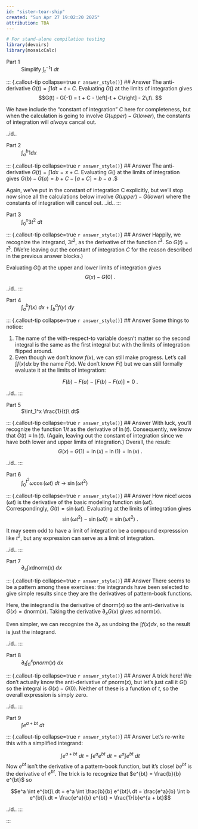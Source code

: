 ```yaml
---
id: "sister-tear-ship"
created: "Sun Apr 27 19:02:20 2025"
attribution: TBA
---
```


```r
# For stand-alone compilation testing
library(devoirs)
library(mosaicCalc)
```

::: {#exr-sister-tear-ship}


Part 1  
: Simplify $\int_{t}^{-t}1\ dt$

<!-- Opening answer: sts-2KX -->
::: {.callout-tip collapse=true `r answer_style()`}
## Answer
The anti-derivative $G(t) = \int 1 dt = t + C$. Evaluating $G()$ at the limits of integration gives $$G(t) - G(-1) = t + C - \left[-t + C\right] - 2\,t\. $$

We have include the "constant of integration" $C$ here for completeness, but when the calculation is going to involve $G(upper) - G(lower)$, the constants of integration will *always* cancal out.

[..id..]{data-tooltip="Ans id: sts-2KX"}
:::
<!-- closing answer sts-2KX -->


Part 2  
: $\int_a^b 1 dx$

<!-- Opening answer: sts-3sW -->
::: {.callout-tip collapse=true `r answer_style()`}
## Answer
The anti-derivative $G(t) = \int 1 dx = x + C$. Evaluating $G()$ at the limits of integration gives $G(b) - G(a) = b + C - [a + C] = b - a\ .$$

Again, we've put in the constant of integration C explicitly, but we'll stop now since all the calculations below involve $G(upper) - G(lower)$ where the constants of integration will cancel out.
[..id..]{data-tooltip="Ans id: sts-3sW"}
:::
<!-- closing answer sts-3sW -->


Part 3  
: $\int_0^x 3 t^2\ dt$

<!-- Opening answer: sts-7Ks -->
::: {.callout-tip collapse=true `r answer_style()`}
## Answer
Happily, we recognize the integrand, $3 t^2$, as the derivative of the function $t^3$. So $G(t) = t^3$. (We're leaving out the constant of integration $C$ for the reason described in the previous answer blocks.)

Evaluating $G()$ at the upper and lower limits of integration gives $$G(x) - G(0)\ .$$

[..id..]{data-tooltip="Ans id: sts-7Ks"}
:::
<!-- closing answer sts-7Ks -->


Part 4  
: $\int_a^b f(x)\ dx + \int_b^a f(y)\ dy$

<!-- Opening answer: sts-9go -->
::: {.callout-tip collapse=true `r answer_style()`}
## Answer
Some things to notice:

1. The name of the with-respect-to variable doesn't matter so the second integral is the same as the first integral but with the limits of integration flipped around.
2. Even though we don't know $f(x)$, we can still make progress. Let's call $\int f(x) dx$ by the name $F(x)$. We don't know $F()$ but we can still formally evaluate it at the limits of integration:

$$F(b) - F(a) - \left[F(b) - F(a)\right] = 0\ .$$


[..id..]{data-tooltip="Ans id: sts-9go"}
:::
<!-- closing answer sts-9go -->

Part 5  
: $\int_1^x \frac{1}{t}\ dt$

<!-- Opening answer: sts-7Wa -->
::: {.callout-tip collapse=true `r answer_style()`}
## Answer
With luck, you'll recognize the function $1/t$ as the derivative of $\ln(t)$. Consequently, we know that $G(t) \equiv \ln(t)$. (Again, leaving out the constant of integration since we have both lower and upper limits of integration.) Overall, the result: $$G(x) - G(1) = \ln(x) - \ln(1) = \ln(x)\ .$$

[..id..]{data-tooltip="Ans id: sts-7Wa"}
:::
<!-- closing answer sts-7Wa -->


Part 6  
: $\int_0^{t^2} \omega \cos(\omega t)\ dt$ -> $\sin(\omega t^2)$

<!-- Opening answer: sts-6lO -->
::: {.callout-tip collapse=true `r answer_style()`}
## Answer
How nice! $\omega \cos(\omega t)$ is the derivative of the basic modeling function $\sin(\omega t)$. Correspondingly, $G(t) = \sin(\omega t)$. Evaluating at the limits of integration gives $$\sin(\omega t^2) - \sin(\omega 0) = \sin(\omega t^2)\ .$$

It may seem odd to have a limit of integration be a compound expresssion like $t^2$, but any expression can serve as a limit of integration.

[..id..]{data-tooltip="Ans id: sts-6lO"}
:::
<!-- closing answer sts-6lO -->


Part 7  
: $\partial_x \int x \text{dnorm}(x)\ dx$ 

<!-- Opening answer: sts-3Ea -->
::: {.callout-tip collapse=true `r answer_style()`}
## Answer
There seems to be a pattern among these exercises: the integrands have been selected to give simple results since they are the derivatives of pattern-book functions.

Here, the integrand is the derivative of $\text{dnorm}(x)$ so the anti-derivative is $G(x) = \text{dnorm}(x)$. Taking the derivative $\partial_x G(x)$ gives $x \text{dnorm}(x)$. 

Even simpler, we can recognize the $\partial_x$ as undoing the $\int f(x) dx$, so the result is just the integrand.


[..id..]{data-tooltip="Ans id: sts-3Ea"}
:::
<!-- closing answer sts-3Ea -->

Part 8  
: $\partial_t \int_0^x pnorm(x)\ dx$

<!-- Opening answer: sts-5MN -->
::: {.callout-tip collapse=true `r answer_style()`}
## Answer
A trick here! We don't actually know the anti-derivative of $\text{pnorm}(x)$, but let's just call it $G()$ so the integral is $G(x) - G(0)$. Neither of these is a function of $t$, so the overall expression is simply zero.


[..id..]{data-tooltip="Ans id: sts-5MN"}
:::
<!-- closing answer sts-5MN -->

Part 9  
: $\int e^{a + bt}\ dt$

<!-- Opening answer: sts-9vA -->
::: {.callout-tip collapse=true `r answer_style()`}
## Answer
Let's re-write this with a simplified integrand:

$$\int e^{a + bt}\ dt = \int e^a e^{bt}\ dt = e^a \int e^{bt}\ dt$$
Now $e^{bt}$ isn't the derivative of a pattern-book function, but it's close! $b e^{bt}$ is the derivative of $e^{bt}$. The trick is to recognize that $e^{bt} = \frac{b}{b} e^{bt}$ so

$$e^a \int e^{bt}\ dt = e^a \int \frac{b}{b} e^{bt}\ dt = \frac{e^a}{b} \int b e^{bt}\ dt = \frac{e^a}{b} e^{bt} = \frac{1}{b}e^{a + bt}$$


[..id..]{data-tooltip="Ans id: sts-9vA"}
:::
<!-- closing answer sts-9vA -->

:::
 <!--Part 1  : end of exr-sister-tear-ship -->

